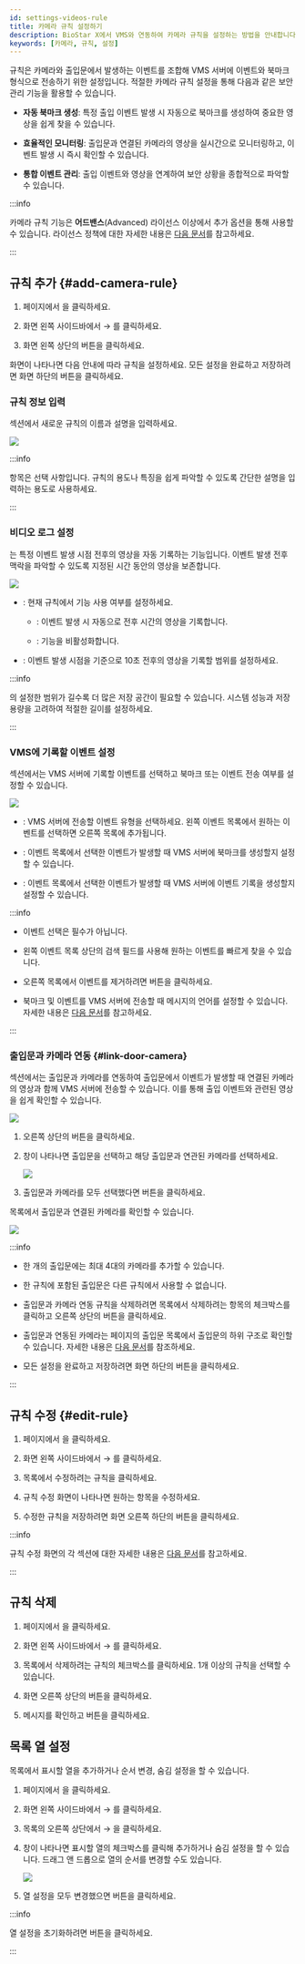 ```yaml
---
id: settings-videos-rule
title: 카메라 규칙 설정하기
description: BioStar X에서 VMS와 연동하여 카메라 규칙을 설정하는 방법을 안내합니다.
keywords: [카메라, 규칙, 설정]
---
```


규칙은 카메라와 출입문에서 발생하는 이벤트를 조합해 VMS 서버에 이벤트와 북마크 형식으로 전송하기 위한 설정입니다. 적절한 카메라 규칙 설정을 통해 다음과 같은 보안 관리 기능을 활용할 수 있습니다.

* **자동 북마크 생성**: 특정 출입 이벤트 발생 시 자동으로 북마크를 생성하여 중요한 영상을 쉽게 찾을 수 있습니다.

* **효율적인 모니터링**: 출입문과 연결된 카메라의 영상을 실시간으로 모니터링하고, 이벤트 발생 시 즉시 확인할 수 있습니다.

* **통합 이벤트 관리**: 출입 이벤트와 영상을 연계하여 보안 상황을 종합적으로 파악할 수 있습니다.

:::info

카메라 규칙 기능은 **어드밴스**(Advanced) 라이선스 이상에서 추가 옵션을 통해 사용할 수 있습니다. 라이선스 정책에 대한 자세한 내용은 [다음 문서](licensing#features-add-ons)를 참고하세요.

:::


## 규칙 추가 {#add-camera-rule}

1. <Cmd sid='shell.header.launcher' /> 페이지에서 <Cmd sid='shell.header.setting' />을 클릭하세요.

1. 화면 왼쪽 사이드바에서 <Cmd sid='setting.menu.video.root' /> → <Cmd sid='setting.menu.video.video' />를 클릭하세요.

1. 화면 왼쪽 상단의 <Cmd sid='video.addRule.button' product='2' /> 버튼을 클릭하세요.

<Cmd sid='video.rule.addRule.title' product='2' /> 화면이 나타나면 다음 안내에 따라 규칙을 설정하세요. 모든 설정을 완료하고 저장하려면  화면 하단의 <Cmd sid='button.apply' product='2' /> 버튼을 클릭하세요.

### 규칙 정보 입력

<Cmd sid='video.rule.detail.information.title' product='2' /> 섹션에서 새로운 규칙의 이름과 설명을 입력하세요.

<Image src='/img/biostarx-settings-video-add-rule-info.png' />

:::info

<Cmd sid='video.rule.detail.description' product='2' /> 항목은 선택 사항입니다. 규칙의 용도나 특징을 쉽게 파악할 수 있도록 간단한 설명을 입력하는 용도로 사용하세요.

:::


### 비디오 로그 설정

<Cmd sid='video.addRule.label.videoLog' product='2' />는 특정 이벤트 발생 시점 전후의 영상을 자동 기록하는 기능입니다. 이벤트 발생 전후 맥락을 파악할 수 있도록 지정된 시간 동안의 영상을 보존합니다.

<Image src='/img/biostarx-settings-video-add-rule-video-log.png' />

* <Cmd sid='video.addRule.label.videoLog' product='2' />: 현재 규칙에서 <Cmd sid='video.addRule.label.videoLog' product='2' className='normal' /> 기능 사용 여부를 설정하세요.
  
  - <Cmd sid='video.addRule.label.enabled' product='2' />: 이벤트 발생 시 자동으로 전후 시간의 영상을 기록합니다.
  
  - <Cmd sid='video.addRule.label.disabled' product='2' />: <Cmd sid='video.addRule.label.videoLog' product='2' className='normal' /> 기능을 비활성화합니다.

* <Cmd sid='video.addRule.label.videoLogLength' product='2' />: 이벤트 발생 시점을 기준으로 10초 전후의 영상을 기록할 범위를 설정하세요. 

:::info

<Cmd sid='video.addRule.label.videoLogLength' product='2' />의 설정한 범위가 길수록 더 많은 저장 공간이 필요할 수 있습니다. 시스템 성능과 저장 용량을 고려하여 적절한 길이를 설정하세요.

:::


### VMS에 기록할 이벤트 설정

<Cmd sid='video.rule.detail.event.title' product='2' /> 섹션에서는 VMS 서버에 기록할 이벤트를 선택하고 북마크 또는 이벤트 전송 여부를 설정할 수 있습니다.

<Image src='/img/biostarx-settings-video-add-rule-event.png' />

* <Cmd sid='video.rule.detail.event.itemName' product='2' />: VMS 서버에 전송할 이벤트 유형을 선택하세요. 왼쪽 이벤트 목록에서 원하는 이벤트를 선택하면 오른쪽 목록에 추가됩니다.

* <Cmd sid='video.rule.detail.vmsBookmark.itemName' product='2' />: 이벤트 목록에서 선택한 이벤트가 발생할 때 VMS 서버에 북마크를 생성할지 설정할 수 있습니다.

* <Cmd sid='video.rule.detail.vmsEvent.itemName' product='2' />: 이벤트 목록에서 선택한 이벤트가 발생할 때 VMS 서버에 이벤트 기록을 생성할지 설정할 수 있습니다.

:::info

* 이벤트 선택은 필수가 아닙니다.

* 왼쪽 이벤트 목록 상단의 검색 필드를 사용해 원하는 이벤트를 빠르게 찾을 수 있습니다.

* 오른쪽 목록에서 이벤트를 제거하려면 <IcTrash2 /> 버튼을 클릭하세요.

* 북마크 및 이벤트를 VMS 서버에 전송할 때 메시지의 언어를 설정할 수 있습니다. 자세한 내용은 [다음 문서](settings-video-integration#vms-event-bookmark)를 참고하세요.

::: 


### 출입문과 카메라 연동 {#link-door-camera}

<Cmd sid='video.rule.detail.doorCameraLinkage.title' product='2' /> 섹션에서는 출입문과 카메라를 연동하여 출입문에서 이벤트가 발생할 때 연결된 카메라의 영상과 함께 VMS 서버에 전송할 수 있습니다. 이를 통해 출입 이벤트와 관련된 영상을 쉽게 확인할 수 있습니다.

<Image src='/img/biostarx-settings-video-add-rule-connect-door.png' />

1. 오른쪽 상단의 <Cmd sid='button.addplus' product='2' /> 버튼을 클릭하세요.

1. <Cmd sid='video.rule.detail.doorCameraLinkage.popup.title' product='2' /> 창이 나타나면 출입문을 선택하고 해당 출입문과 연관된 카메라를 선택하세요.

    <Image src='/img/biostarx-settings-video-add-rule-connect-door-add.png' />

1. 출입문과 카메라를 모두 선택했다면 <Cmd sid='button.add' product='2' /> 버튼을 클릭하세요.

목록에서 출입문과 연결된 카메라를 확인할 수 있습니다.

<Image src='/img/biostarx-settings-video-add-rule-connect-door-complete.png' />

:::info

* 한 개의 출입문에는 최대 4대의 카메라를 추가할 수 있습니다.

* 한 규칙에 포함된 출입문은 다른 규칙에서 사용할 수 없습니다.

* 출입문과 카메라 연동 규칙을 삭제하려면 목록에서 삭제하려는 항목의 체크박스를 클릭하고 오른쪽 상단의 <IcTrash2 /> <Cmd sid='button.delete' product='2' /> 버튼을 클릭하세요.

* 출입문과 연동된 카메라는 <Cmd sid='shell.header.arena' /> 페이지의 출입문 목록에서 출입문의 하위 구조로 확인할 수 있습니다. 자세한 내용은 [다음 문서](check-door-status#door-tree-structure)를 참조하세요.

* 모든 설정을 완료하고 저장하려면  화면 하단의 <Cmd sid='button.apply' product='2' /> 버튼을 클릭하세요.

:::


## 규칙 수정 {#edit-rule}

1. <Cmd sid='shell.header.launcher' /> 페이지에서 <Cmd sid='shell.header.setting' />을 클릭하세요.

1. 화면 왼쪽 사이드바에서 <Cmd sid='setting.menu.video.root' /> → <Cmd sid='setting.menu.video.video' />를 클릭하세요.

1. <Cmd sid='video.header.all.rules' product='2' /> 목록에서 수정하려는 규칙을 클릭하세요.

1. 규칙 수정 화면이 나타나면 원하는 항목을 수정하세요.

1. 수정한 규칙을 저장하려면 화면 오른쪽 하단의 <Cmd sid='button.apply' product='2' /> 버튼을 클릭하세요.

:::info

규칙 수정 화면의 각 섹션에 대한 자세한 내용은 [다음 문서](#add-camera-rule)를 참고하세요.

:::


## 규칙 삭제

1. <Cmd sid='shell.header.launcher' /> 페이지에서 <Cmd sid='shell.header.setting' />을 클릭하세요.

1. 화면 왼쪽 사이드바에서 <Cmd sid='setting.menu.video.root' /> → <Cmd sid='setting.menu.video.video' />를 클릭하세요.

1. <Cmd sid='video.header.all.rules' product='2' /> 목록에서 삭제하려는 규칙의 체크박스를 클릭하세요. 1개 이상의 규칙을 선택할 수 있습니다.

1. 화면 오른쪽 상단의 <IcTrash2 /> <Cmd sid='video.rule.delete' product='2' /> 버튼을 클릭하세요.

1. 메시지를 확인하고 <Cmd sid='button.yes' product='2' /> 버튼을 클릭하세요.


## 목록 열 설정

목록에서 표시할 열을 추가하거나 순서 변경, 숨김 설정을 할 수 있습니다.

1. <Cmd sid='shell.header.launcher' /> 페이지에서 <Cmd sid='shell.header.setting' />을 클릭하세요.

1. 화면 왼쪽 사이드바에서 <Cmd sid='setting.menu.video.root' /> → <Cmd sid='setting.menu.video.video' />를 클릭하세요.

1. <Cmd sid='video.header.all.rules' product='2' /> 목록의 오른쪽 상단에서 <IcMoreW /> → <Cmd sid='columnSetting.dialog.header' product='2' />을 클릭하세요.

1. <Cmd sid='columnSetting.dialog.header' product='2' /> 창이 나타나면 표시할 열의 체크박스를 클릭해 추가하거나 숨김 설정을 할 수 있습니다. 드래그 앤 드롭으로 열의 순서를 변경할 수도 있습니다.

    <Image src='/img/biostarx-settings-video-column-layout.png' />

1. 열 설정을 모두 변경했으면 <Cmd sid='button.ok' product='2' /> 버튼을 클릭하세요.

:::info

열 설정을 초기화하려면 <Cmd sid='common.dialog.columnSetting.reset' /> 버튼을 클릭하세요.

:::